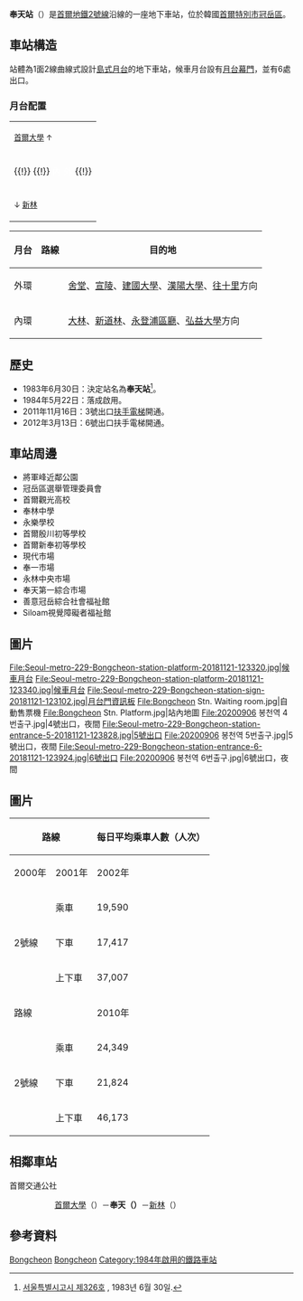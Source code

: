 {{NoteTA |G1=Railway |G2=Transport}}
{{about|首爾的地鐵車站|舊名為奉天站的中國鐵路車站|瀋陽站}}
{{Infobox station
|livery      = {{韓國鐵道路線色|SM|2}}
|name        = 奉天站
|eng_name    = Bongcheon
|other_name  = 
|image       = Seoul-metro-229-Bongcheon-station-entrance-4-20181121-123612.jpg
|caption     = 4號出口
|hangul      = 봉천역
|hanja       = 奉天驛
|rr          = Bongcheon-yeok
|mr          = Pongch'ǒn-yŏk
|code        = {{車站編號|#009D3E|white|229}}
|operator    = [[首爾交通公社|首爾交通公社]]
|lines       = {{韓國都市鐵道|SM2}}
|address     = {{KOR}}[[首爾特別市|首爾特別市]][[冠岳區|冠岳區]]{{link-ko|南部循環路|남부순환로}}地下1721
|structure   = 地下車站
|platform    = [[島式月台|島式月台]]
|opened      = 1984年5月22日
|closed      = 
|passengers  = 平均每日38,500人次
|pass_year   = 2021年
|adjacent    = {{Adjacent stations|system1=Seoul Metropolitan Subway
|line1=2|left1=首爾大學|right1=新林|note-left1={{車站編號|#009D3E|white|228}} 1.0km|note-mid1={{車站編號|#009D3E|white|229}}|note-right1=1.1km {{車站編號|#009D3E|white|230}}
}}
}}

'''奉天站'''（{{kor|諺=봉천역|漢=奉天驛|羅=Bongcheon yeok|f=y}}）是[[首爾地鐵2號線|首爾地鐵2號線]]沿線的一座地下車站，位於韓國[[首爾特別市|首爾特別市]][[冠岳區|冠岳區]]{{link-ko|奉天洞|봉천동}}。

== 車站構造 ==
站體為1面2線曲線式設計[[島式月台|島式月台]]的地下車站，候車月台設有[[月台幕門|月台幕門]]，並有6處出口。

=== 月台配置 ===
{| style="text-align:center;"
|-
| <small>[[首爾大學站|首爾大學]] ↑</small>
|-
| {{!}} {{!}} <span style="color: #ffffff; background-color: {{韓國鐵道路線色|SM|2}};">內 外</span> {{!}}
|-
| <small>↓ [[新林站_(首爾)|新林]]</small>
|}
{| class=wikitable
|-
!月台!!路線!!目的地
|-
!外環
|rowspan="2"|{{韓國都市鐵道|SM2}}
|[[舍堂站|舍堂]]、[[宣陵站|宣陵]]、[[建國大學站|建國大學]]、[[漢陽大學站_(首爾)|漢陽大學]]、[[往十里站|往十里]]方向
|-
!內環
|[[大林站_(首爾)|大林]]、[[新道林站|新道林]]、[[永登浦區廳站|永登浦區廳]]、[[弘益大學站|弘益大學]]方向
|}

== 歷史 ==
* 1983年6月30日：決定站名為'''奉天站'''<ref>[http://www2.seoul.go.kr/snews/data/CN_MST/1983-972.pdf#page=7&view=FitV&scrollbar=1&toolbar=1&statusbar=1&messages=1&navpanes=1 서울특별시고시 제326호] {{Wayback|url=http://www2.seoul.go.kr/snews/data/CN_MST/1983-972.pdf#page=7&view=FitV&scrollbar=1&toolbar=1&statusbar=1&messages=1&navpanes=1 |date=20190219024010 }}, 1983년 6월 30일.</ref>。
* 1984年5月22日：落成啟用。
* 2011年11月16日：3號出口[[扶手電梯|扶手電梯]]開通。
* 2012年3月13日：6號出口扶手電梯開通。

== 車站周邊 ==
*將軍峰近鄰公園
*冠岳區選舉管理委員會
*首爾觀光高校
*奉林中學
*永樂學校
*首爾殷川初等學校
*首爾新奉初等學校
*現代市場
*奉一市場
*永林中央市場
*奉天第一綜合市場
*善意冠岳綜合社會福祉館
*Siloam視覺障礙者福祉館

== 圖片 ==
<gallery>
File:Seoul-metro-229-Bongcheon-station-platform-20181121-123320.jpg|候車月台
File:Seoul-metro-229-Bongcheon-station-platform-20181121-123340.jpg|候車月台
File:Seoul-metro-229-Bongcheon-station-sign-20181121-123102.jpg|月台門資訊板
File:Bongcheon Stn. Waiting room.jpg|自動售票機
File:Bongcheon Stn. Platform.jpg|站內地圖
File:20200906 봉천역 4번출구.jpg|4號出口，夜間
File:Seoul-metro-229-Bongcheon-station-entrance-5-20181121-123828.jpg|5號出口
File:20200906 봉천역 5번출구.jpg|5號出口，夜間
File:Seoul-metro-229-Bongcheon-station-entrance-6-20181121-123924.jpg|6號出口
File:20200906 봉천역 6번출구.jpg|6號出口，夜間
</gallery>

== 圖片 ==
{| class="wikitable" style="text-align: right; font-size: 85%;"
! rowspan="2" colspan="2" | 路線
! colspan="10" | 每日平均乘車人數（人次）
! rowspan="2" style="width: 1.2em; white-space: normal;" | 備註
|-
! 2000年
! 2001年
! 2002年
! 2003年
! 2004年
! 2005年
! 2006年
! 2007年
! 2008年
! 2009年
|-
|rowspan=3| 2號線
| 乘車
| 19,590
| 22,778
| 23,732
| 23,837
| 24,143
| 23,786
| 24,021
| 24,463
| 24,555
| 24,535
|rowspan=7| <ref>{{Cite web |url=http://www.seoulmetro.co.kr/kr/board.do?menuIdx=548 |title=서울교통공사 > 알림마당 > 자료실 |accessdate=2019-03-01 |archive-date=2019-04-01 |archive-url=https://web.archive.org/web/20190401105220/http://www.seoulmetro.co.kr/kr/board.do?menuIdx=548 |dead-url=no }}</ref>
|-
| 下車
| 17,417
| 19,806
| 21,041
| 21,145
| 21,515
| 21,381
| 21,628
| 21,781
| 22,406
| 21,922
|-
| 上下車
| 37,007
| 42,584
| 44,773
| 44,982
| 45,658
| 45,167
| 45,649
| 46,244
| 46,961
| 46,457
|-
! colspan="2" | 路線
! 2010年
! 2011年
! 2012年
! 2013年
! 2014年
! 2015年
! 2016年
! 2017年
! 2018年
|-
|rowspan=3| 2號線
| 乘車
| 24,349
| 24,599
| 24,649
| 24,921
| 25,202
| 24,381
| 23,691
| 23,377
| 24,034
|-
| 下車
| 21,824
| 22,203
| 22,176
| 22,707
| 23,171
| 22,528
| 21,944
| 21,457
| 22,168
|-
| 上下車
| 46,173
| 46,802
| 46,825
| 47,628
| 48,373
| 46,910
| 45,635
| 44,834
| 46,202
|}

== 相鄰車站 ==
; 首爾交通公社
: {{韓國都市鐵道|SM2}}
:: [[首爾大學站|首爾大學]]（{{車站編號|#009D3E|white|229}}）－'''奉天（{{車站編號|#009D3E|white|229}}）'''－[[新林站_(首爾)|新林]]（{{車站編號|#009D3E|white|230}}）

== 參考資料 ==
{{Reflist}}

{{commonscat|Bongcheon Station}}
{{首爾地鐵2號線}}
[[Category:冠岳區鐵路車站|Bongcheon]]
[[Category:首爾地鐵2號線車站|Bongcheon]]
[[Category:1984年啟用的鐵路車站|Category:1984年啟用的鐵路車站]]